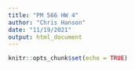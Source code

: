 ```yaml
---
title: "PM 566 HW 4"
author: "Chris Hanson"
date: "11/19/2021"
output: html_document
---
```


```r
knitr::opts_chunk$set(echo = TRUE)
```



